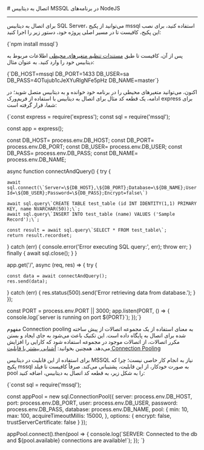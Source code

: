 

<Layout>
<Head>
<title>مستندات اتصال به دیتابیس MSSQL در NodeJS - لیارا</title>
</Head>
# اتصال به دیتابیس MSSQL در برنامه‌های NodeJS
<hr className="mb-2" />

برای اتصال به دیتابیس SQL Server، می‌توانید از پکیج <Important>mssql</Important> استفاده کنید، برای نصب این پکیج، کافیست تا در مسیر اصلی پروژه خود، دستور زیر را اجرا کنید:
<div className="h-2" />
<div dir='ltr'>
    <Highlight className="bash">
        {`npm install mssql`}
    </Highlight>
</div>
<div className="h-2" />

پس از آن، کافیست تا طبق <a href="/paas/details/envs" className="text-[#2196f3] ">مستندات تنظیم متغیرهای محیطی</a> اطلاعات مربوط به دیتابیس خود را وارد کنید. به عنوان مثال:

<div className="h-2" />
<div dir='ltr'>
    <Highlight className="bash">
        {`DB_HOST=mssql
DB_PORT=1433
DB_USER=sa
DB_PASS=4OTujub1cJeXYuRlgNFe5pHz
DB_NAME=master`}
    </Highlight>
</div>
<div className="h-2" />

اکنون، می‌توانید متغیرهای محیطی را در برنامه خود خوانده و به دیتابیس متصل شوید؛ در ادامه، یک قطعه کد مثال برای
اتصال به دیتابیس با استفاده از فریم‌ورک <Important>express</Important> برای شما، قرار گرفته است:

<div className="h-2" />
<div dir='ltr'>
    <Highlight className="js">
        {`const express = require('express');
const sql = require('mssql');

const app = express();

const DB_HOST= process.env.DB_HOST;
const DB_PORT= process.env.DB_PORT;
const DB_USER= process.env.DB_USER;
const DB_PASS= process.env.DB_PASS;
const DB_NAME= process.env.DB_NAME;

async function connectAndQuery() {
  try {
    
    await sql.connect(\`Server=\${DB_HOST},\${DB_PORT};Database=\${DB_NAME};User Id=\${DB_USER};Password=\${DB_PASS};Encrypt=false\`)
        
    await sql.query\`CREATE TABLE test_table (id INT IDENTITY(1,1) PRIMARY KEY, name NVARCHAR(50));\`;
    await sql.query\`INSERT INTO test_table (name) VALUES ('Sample Record');\`;

    const result = await sql.query\`SELECT * FROM test_table\`;
    return result.recordset;
  } catch (err) {
    console.error('Error executing SQL query:', err);
    throw err;
  } finally {
    await sql.close();
  }
}

app.get('/', async (req, res) => {
  try {
    
    const data = await connectAndQuery();
    res.send(data);
  } catch (err) {
    res.status(500).send('Error retrieving data from database.');
  }
});

const PORT = process.env.PORT || 3000;
app.listen(PORT, () => {
  console.log(\`server is running on port \${PORT}\`);
});`}
    </Highlight>
</div>

<Section id="connection-pooling" title="استفاده از Connection Pooling" />

مفهوم Connection pooling به معنای استفاده از یک مجموعه اتصالات از پیش ساخته شده برای اتصال به پایگاه داده است. این تکنیک باعث می‌شود به جای ایجاد و بستن مکرر اتصالات، از اتصالات موجود در مجموعه استفاده شود که کارایی را افزایش می‌دهد.
<Alert variant='success'>همچنین بخوانید: <a className="text-[#2196f3] " href="/dbaas/details/connection-pool">آشنایی بیشتر با قابلیت Connection Pooling</a></Alert>

برای استفاده از این قابلیت در دیتابیس MSSQL نیاز به انجام کار خاصی نیست؛ چرا که پکیج <Important>mssql</Important> به صورت خودکار، از این قابلیت، پشتیبانی می‌کند. صرفاً کافیست تا فیلد <Important>pool</Important> را به شکل زیر، به قطعه کد اتصال به دیتابیس، اضافه کنید:
<div className="h-2" />
<div dir='ltr'>
    <Highlight className="js">
        {`const sql = require('mssql');

const appPool = new sql.ConnectionPool({
    server: process.env.DB_HOST,
    port: process.env.DB_PORT,
    user: process.env.DB_USER,
    password: process.env.DB_PASS,
    database: process.env.DB_NAME,
    pool: {
        min: 10,
        max: 100,
        acquireTimeoutMillis: 15000,
    },
    options: {
      encrypt: false,
      trustServerCertificate: false
  }
});

appPool.connect().then(pool => {
    console.log(\`SERVER: Connected to the db and \${pool.available} connections are available!\`);
});
`}
    </Highlight>
</div>

</Layout>